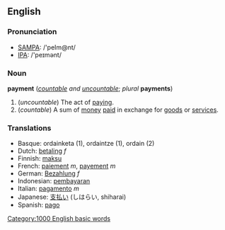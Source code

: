 ==English==
===Pronunciation===
*[[w:SAMPA|SAMPA]]: /'peIm@nt/
*[[w:IPA|IPA]]: /'peɪmənt/

===Noun===
'''payment''' (''[[countable]] and [[uncountable]]''; ''plural'' '''payments''')

#(''uncountable'') The act of [[pay]]ing.
#(''countable'') A sum of [[money]] [[pay|paid]] in exchange for [[goods]] or [[service]]s.

===Translations===
*Basque: ordainketa (1), ordaintze (1), ordain (2)
*Dutch: [[betaling]] ''f''
*Finnish: [[maksu]]
*French: [[paiement]] ''m'', [[payement]] ''m''
*German: [[Bezahlung]] ''f''
*Indonesian: [[bayar|pembayaran]]
*Italian: [[pagamento]] ''m''
*Japanese: [[支払い]] (しはらい, shiharai)
*Spanish: [[pago]]
[[Category:1000 English basic words]]